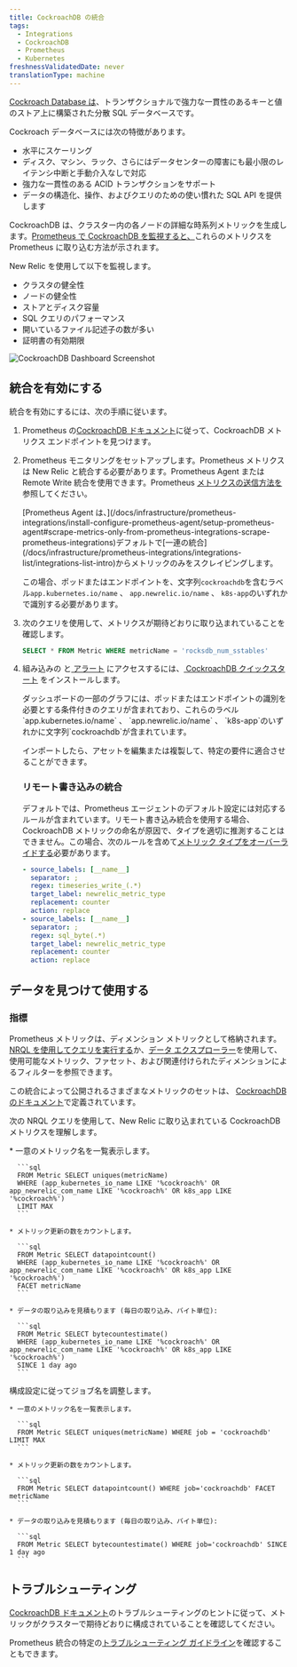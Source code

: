 ```yaml
---
title: CockroachDB の統合
tags:
  - Integrations
  - CockroachDB
  - Prometheus
  - Kubernetes
freshnessValidatedDate: never
translationType: machine
---
```


[Cockroach Database は](https://www.cockroachlabs.com/docs/)、トランザクショナルで強力な一貫性のあるキーと値のストア上に構築された分散 SQL データベースです。

Cockroach データベースには次の特徴があります。

* 水平にスケーリング
* ディスク、マシン、ラック、さらにはデータセンターの障害にも最小限のレイテンシ中断と手動介入なしで対応
* 強力な一貫性のある ACID トランザクションをサポート
* データの構造化、操作、およびクエリのための使い慣れた SQL API を提供します

CockroachDB は、クラスター内の各ノードの詳細な時系列メトリックを生成します。[Prometheus で CockroachDB を監視すると、](https://www.cockroachlabs.com/docs/v22.1/monitor-cockroachdb-with-prometheus.html#before-you-begin)これらのメトリクスを Prometheus に取り込む方法が示されます。

New Relic を使用して以下を監視します。

* クラスタの健全性
* ノードの健全性
* ストアとディスク容量
* SQL クエリのパフォーマンス
* 開いているファイル記述子の数が多い
* 証明書の有効期限

<img title="CockroachDB Dashboard" alt="CockroachDB Dashboard Screenshot" src="/images/infrastructure_screenshot-crop-cockroachdb-dashboard.webp" />

## 統合を有効にする

統合を有効にするには、次の手順に従います。

1. Prometheus の[CockroachDB ドキュメント](https://www.cockroachlabs.com/docs/v22.1/monitor-cockroachdb-with-prometheus.html)に従って、CockroachDB メトリクス エンドポイントを見つけます。

2. Prometheus モニタリングをセットアップします。Prometheus メトリクスは New Relic と統合する必要があります。Prometheus Agent または Remote Write 統合を使用できます。Prometheus [メトリクスの送信方法を](/docs/infrastructure/prometheus-integrations/install-configure-prometheus-agent/get-started/send-prometheus-metric-data-new-relic/)参照してください。

   <Callout variant="important">
     [Prometheus Agent は、](/docs/infrastructure/prometheus-integrations/install-configure-prometheus-agent/setup-prometheus-agent#scrape-metrics-only-from-prometheus-integrations-scrape-prometheus-integrations)デフォルトで[一連の統合](/docs/infrastructure/prometheus-integrations/integrations-list/integrations-list-intro)からメトリックのみをスクレイピングします。

     この場合、ポッドまたはエンドポイントを、文字列`cockroachdb`を含むラベル`app.kubernetes.io/name` 、 `app.newrelic.io/name` 、 `k8s-app`のいずれかで識別する必要があります。
   </Callout>

3. 次のクエリを使用して、メトリクスが期待どおりに取り込まれていることを確認します。

   ```sql
   SELECT * FROM Metric WHERE metricName = 'rocksdb_num_sstables'
   ```

4. 組み込みの と[ アラート](/docs/alerts-applied-intelligence/new-relic-alerts/learn-alerts/introduction-alerts/) にアクセスするには、[ CockroachDB クイックスタート](https://newrelic.com/instant-observability/?search=cockroachdb) <InlinePopover type="dashboards" />をインストールします。

   <Callout variant="important">
     ダッシュボードの一部のグラフには、ポッドまたはエンドポイントの識別を必要とする条件付きのクエリが含まれており、これらのラベル`app.kubernetes.io/name` 、 `app.newrelic.io/name` 、 `k8s-app`のいずれかに文字列`cockroachdb`が含まれています。
   </Callout>

   インポートしたら、アセットを編集または複製して、特定の要件に適合させることができます。

   ### リモート書き込みの統合

   デフォルトでは、Prometheus エージェントのデフォルト設定には対応するルールが含まれています。リモート書き込み統合を使用する場合、CockroachDB メトリックの命名が原因で、タイプを適切に推測することはできません。この場合、次のルールを含めて[メトリック タイプをオーバーライドする](/docs/infrastructure/prometheus-integrations/install-configure-remote-write/set-your-prometheus-remote-write-integration/#override-mapping)必要があります。

   ```yaml
   - source_labels: [__name__]
     separator: ;
     regex: timeseries_write_(.*)
     target_label: newrelic_metric_type
     replacement: counter
     action: replace
   - source_labels: [__name__]
     separator: ;
     regex: sql_byte(.*)
     target_label: newrelic_metric_type
     replacement: counter
     action: replace
   ```

## データを見つけて使用する

### 指標

Prometheus メトリックは、ディメンション メトリックとして格納されます。[NRQL を使用してクエリを実行する](/docs/telemetry-data-platform/get-data/apis/query-metric-data-type/)か、[データ エクスプローラー](/docs/query-your-data/explore-query-data/browse-data/introduction-data-explorer/)を使用して、使用可能なメトリック、ファセット、および関連付けられたディメンションによるフィルターを参照できます。

この統合によって公開されるさまざまなメトリックのセットは、 [CockroachDB のドキュメント](https://www.cockroachlabs.com/docs/stable/monitoring-and-alerting.html)で定義されています。

次の NRQL クエリを使用して、New Relic に取り込まれている CockroachDB メトリクスを理解します。

<CollapserGroup>
  <Collapser id="prometheus-agent" title="New Relic の Prometheus エージェント">
    * 一意のメトリック名を一覧表示します。

      ```sql
      FROM Metric SELECT uniques(metricName) 
      WHERE (app_kubernetes_io_name LIKE '%cockroach%' OR app_newrelic_com_name LIKE '%cockroach%' OR k8s_app LIKE '%cockroach%') 
      LIMIT MAX
      ```

    * メトリック更新の数をカウントします。

      ```sql
      FROM Metric SELECT datapointcount() 
      WHERE (app_kubernetes_io_name LIKE '%cockroach%' OR app_newrelic_com_name LIKE '%cockroach%' OR k8s_app LIKE '%cockroach%') 
      FACET metricName
      ```

    * データの取り込みを見積もります (毎日の取り込み、バイト単位):

      ```sql
      FROM Metric SELECT bytecountestimate() 
      WHERE (app_kubernetes_io_name LIKE '%cockroach%' OR app_newrelic_com_name LIKE '%cockroach%' OR k8s_app LIKE '%cockroach%') 
      SINCE 1 day ago
      ```
  </Collapser>

  <Collapser id="others" title="その他">
    <Callout variant="tip">
      構成設定に従ってジョブ名を調整します。
    </Callout>

    * 一意のメトリック名を一覧表示します。

      ```sql
      FROM Metric SELECT uniques(metricName) WHERE job = 'cockroachdb' LIMIT MAX
      ```

    * メトリック更新の数をカウントします。

      ```sql
      FROM Metric SELECT datapointcount() WHERE job='cockroachdb' FACET metricName
      ```

    * データの取り込みを見積もります (毎日の取り込み、バイト単位):

      ```sql
      FROM Metric SELECT bytecountestimate() WHERE job='cockroachdb' SINCE 1 day ago
      ```
  </Collapser>
</CollapserGroup>

## トラブルシューティング

[CockroachDB ドキュメント](https://www.cockroachlabs.com/docs/v22.1/monitor-cockroachdb-with-prometheus.html)のトラブルシューティングのヒントに従って、メトリックがクラスターで期待どおりに構成されていることを確認してください。

Prometheus 統合の特定の[トラブルシューティング ガイドライン](/docs/infrastructure/prometheus-integrations/troubleshooting/no-data-appears-prometheus-integration)を確認することもできます。